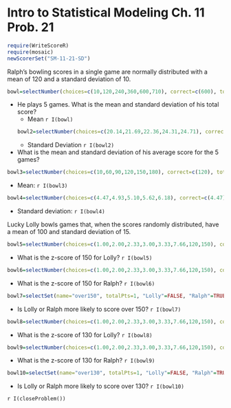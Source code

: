 Intro to Statistical Modeling Ch. 11 Prob. 21
========================================================
```r
require(WriteScoreR)
require(mosaic)
newScorerSet("SM-11-21-SD")
```
Ralph's bowling scores in a single game are normally distributed with a mean of 120 and a standard deviation of 10.

```r
bowl=selectNumber(choices=c(10,120,240,360,600,710), correct=c(600), totalPts=1, name="TotalScoreMean")
```
* He plays 5 games.  What is the mean and standard deviation of his
   total score? 
  * Mean `r I(bowl)`
```r
bowl2=selectNumber(choices=c(20.14,21.69,22.36,24.31,24.71), correct=c(22.36), totalPts=1, name="TotalScoreStdDev")
```
  * Standard Deviation `r I(bowl2)`


* What is the mean and standard deviation of his average score for the 5 games?
```r
bowl3=selectNumber(choices=c(10,60,90,120,150,180), correct=c(120), totalPts=1, name="AverageScoreMean")
```
  * Mean: `r I(bowl3)`
```r
bowl4=selectNumber(choices=c(4.47,4.93,5.10,5.62,6.18), correct=c(4.47), totalPts=1, name="AverageScoreStdDev")
```
  * Standard deviation: `r I(bowl4)`



Lucky Lolly bowls games that, when the scores randomly distributed, have a mean of 100 and standard deviation of 15.

```r
bowl5=selectNumber(choices=c(1.00,2.00,2.33,3.00,3.33,7.66,120,150), correct=c(3.33), totalPts=1, name="z-scoreLolly")
```
* What is the z-score of 150 for Lolly? `r I(bowl5)`

```r
bowl6=selectNumber(choices=c(1.00,2.00,2.33,3.00,3.33,7.66,120,150), correct=c(3.00), totalPts=1, name="z-scoreRalph")
```

* What is the z-score of 150 for Ralph? `r I(bowl6)`

```r
bowl7=selectSet(name="over150", totalPts=1, "Lolly"=FALSE, "Ralph"=TRUE, "Equally likely"=FALSE, "Can't tell from the information given."=FALSE)
```
* Is Lolly or Ralph more likely to score over 150? `r I(bowl7)`

```r
bowl8=selectNumber(choices=c(1.00,2.00,2.33,3.00,3.33,7.66,120,150), correct=c(2.00), totalPts=1, name="z-scoreLolly2")
```
* What is the z-score of 130 for Lolly? `r I(bowl8)` 

```r
bowl9=selectNumber(choices=c(1.00,2.00,2.33,3.00,3.33,7.66,120,150), correct=c(1.00), totalPts=1, name="z-scoreRalph2")
```
* What is the z-score of 130 for Ralph? `r I(bowl9)`

```r
bowl10=selectSet(name="over130", totalPts=1, "Lolly"=FALSE, "Ralph"=TRUE, "Equally likely"=FALSE, "Can't tell from the information given."=FALSE)
```
* Is Lolly or Ralph more likely to score over 130? `r I(bowl10)`

`r I(closeProblem())`


